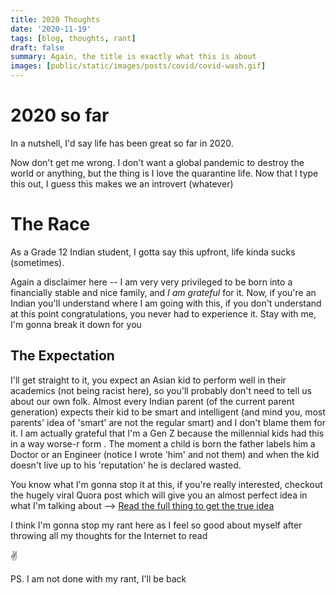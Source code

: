 ```yaml
---
title: 2020 Thoughts
date: '2020-11-19'
tags: [blog, thoughts, rant]
draft: false
summary: Again, the title is exactly what this is about
images: [public/static/images/posts/covid/covid-wash.gif]
---
```


# 2020 so far

In a nutshell, I'd say life has been great so far in 2020.

Now don't get me wrong. I don't want a global pandemic to destroy the world or anything, but the thing is I love the quarantine life. Now that I type this out, I guess this makes we an introvert (whatever)

# The Race

As a Grade 12 Indian student, I gotta say this upfront, life kinda sucks (sometimes).

Again a disclaimer here -- I am very very privileged to be born into a financially stable and nice family, and _I am grateful_ for it. Now, if you're an Indian you'll understand where I am going with this, if you don't understand at this point congratulations, you never had to experience it. Stay with me, I'm gonna break it down for you

## The Expectation

I'll get straight to it, you expect an Asian kid to perform well in their academics (not being racist here), so you'll probably don't need to tell us about our own folk. Almost every Indian parent (of the current parent generation) expects their kid to be smart and intelligent (and mind you, most parents' idea of 'smart' are not the regular smart) and I don't blame them for it. I am actually grateful that I'm a Gen Z because the millennial kids had this in a way worse-r form . The moment a child is born the father labels him a Doctor or an Engineer (notice I wrote 'him' and not them) and when the kid doesn't live up to his 'reputation' he is declared wasted.

You know what I'm gonna stop it at this, if you're really interested, checkout the hugely viral Quora post which will give you an almost perfect idea in what I'm talking about --> [Read the full thing to get the true idea](https://www.quora.com/Which-coaching-institute-is-best-for-my-kid-in-5th-standard-for-IIT-JEE-preparation)

I think I'm gonna stop my rant here as I feel so good about myself after throwing all my thoughts for the Internet to read

✌

PS. I am not done with my rant, I'll be back
